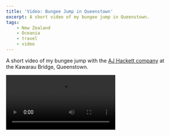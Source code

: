 ```yaml
---
title: 'Video: Bungee Jump in Queenstown'
excerpt: A short video of my bungee jump in Queenstown.
tags:
    - New Zealand
    - Oceania
    - travel
    - video
---
```


A short video of my bungee jump with the [AJ Hackett company](http://www.bungy.co.nz/) at the Kawarau Bridge, Queenstown.

<Video src="https://www.youtube.com/embed/nI99oOV2deI" title="Bungee Jump Queenstown" />
